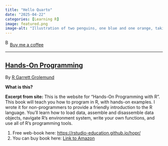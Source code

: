 ```yaml
---
title: "Hello Quarto"
date: "2025-04-22"
categories: [Learning R]
image: featured.png
image-alt: "Illustration of two penguins, one blue and one orange, taking a selfie with a selfie stick. The moon in the background looks like the Quarto logo."
---
```



<link href="https://fonts.googleapis.com/css?family=Cookie" rel="stylesheet"><a class="bmc-button" target="_blank" href="https://www.buymeacoffee.com/JoscelinRocha">![Buy me a coffee](https://cdn.buymeacoffee.com/buttons/bmc-new-btn-logo.svg){alt="Buy me a coffee" width="15" height="21"}Buy me a coffee</a>

------------------------------------------------------------------------


## [Hands-On Programming](https://rstudio-education.github.io/hopr/)

By [R Garrett Grolemund](https://rstudio-education.github.io/hopr/)

**What is this?**

**Excerpt from site:** This is the website for "Hands-On Programming with R". This book will teach you how to program in R, with hands-on examples. I wrote it for non-programmers to provide a friendly introduction to the R language. You'll learn how to load data, assemble and disassemble data objects, navigate R's environment system, write your own functions, and use all of R's programming tools.

1.  Free web-book here: <https://rstudio-education.github.io/hopr/>
2.  You can buy book here: [Link to Amazon](https://www.amazon.com/Hands-Programming-Write-Functions-Simulations/dp/1449359019)